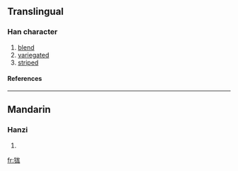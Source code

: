 ==Translingual==
===Han character===
{{Han char|rn=94|rad=犬|as=07|sn=10|four=|canj=大竹戈大竹 (KHIKH), 大竹戈山竹 (KHIUH)}}
# [[blend]]
# [[variegated]]
# [[striped]]
====References====
{{Han ref|kx=0711.160|dkj=20413|dj=1123.160|hdz=21348.050|uh=72F5|ud=29429}}

----
==Mandarin==
===Hanzi===
{{cmn-hanzi|pin=[[máng]] (mang2)|wg=mang<sup>2</sup>}}
# {{defn|Mandarin}}

[[fr:狵]]